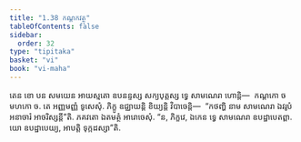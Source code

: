 ```yaml
---
title: "1.38 កណ្ដកវត្ថុ"
tableOfContents: false
sidebar:
  order: 32
type: "tipitaka"
basket: "vi"
book: "vi-maha"
---
```



<DynamicBreadcrumb />

<Division number="101" book="vi-maha">

<Paragraph number="442" book="vi-maha">
តេន ខោ បន សមយេន អាយស្មតោ ឧបនន្ទស្ស សក្យបុត្តស្ស ទ្វេ សាមណេរា ហោន្តិ—  កណ្ដកោ ច មហកោ ច. តេ អញ្ញមញ្ញំ ទូសេសុំ. ភិក្ខូ ឧជ្ឈាយន្តិ ខិយ្យន្តិ វិបាចេន្តិ—  “កថញ្ហិ នាម សាមណេរា ឯវរូបំ អនាចារំ អាចរិស្សន្តី”តិ. ភគវតោ ឯតមត្ថំ អារោចេសុំ. “ន, ភិក្ខវេ, ឯកេន ទ្វេ សាមណេរា ឧបដ្ឋាបេតព្ពា. យោ ឧបដ្ឋាបេយ្យ, អាបត្តិ ទុក្កដស្សា”តិ.
</Paragraph>
</Division>